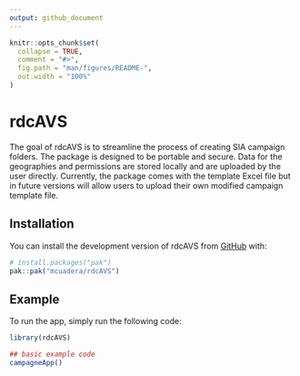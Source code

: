 ```yaml
---
output: github_document
---
```


<!-- README.md is generated from README.Rmd. Please edit that file -->

```r
knitr::opts_chunk$set(
  collapse = TRUE,
  comment = "#>",
  fig.path = "man/figures/README-",
  out.width = "100%"
)
```

# rdcAVS

<!-- badges: start -->
<!-- badges: end -->

The goal of rdcAVS is to streamline the process of creating SIA campaign folders. The package is
designed to be portable and secure. Data for the geographies and permissions are stored locally and 
are uploaded by the user directly. Currently, the package comes with the template Excel file but 
in future versions will allow users to upload their own modified campaign template file.

## Installation

You can install the development version of rdcAVS from [GitHub](https://github.com/) with:

``` r
# install.packages("pak")
pak::pak("mcuadera/rdcAVS")
```

## Example

To run the app, simply run the following code:

``` r
library(rdcAVS)

## basic example code
campagneApp()
```


